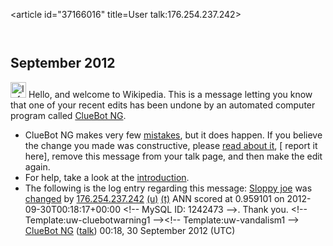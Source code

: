 <article id="37166016" title=User talk:176.254.237.242>
	<talkpage id="37166016" title="User talk:176.254.237.242">


== September 2012 ==
[[Image:Information.svg|left|25px|alt=|link=]] Hello, and welcome to Wikipedia. This is a message letting you know that one of your recent edits has been undone by an automated computer program called [[User:ClueBot NG|ClueBot NG]].
{{clear}}
* ClueBot NG makes very few [[User:ClueBot NG#Information About False Positives|mistakes]], but it does happen. If you believe the change you made was constructive, please [[User:ClueBot NG#Information About False Positives|read about it]], [{{User:ClueBot NG/Warnings/FPReport|1242473}} report it here], remove this message from your talk page, and then make the edit again.
* For help, take a look at the [[Wikipedia:Introduction|introduction]].
* The following is the log entry regarding this message: [[Sloppy joe]] was [http://en.wikipedia.org/w/index.php?title=Sloppy+joe&amp;diff=515231471&amp;oldid=515231380 changed] by [[Special:Contributions/176.254.237.242|176.254.237.242]] [[User:176.254.237.242|(u)]] [[User talk:176.254.237.242|(t)]] ANN scored at 0.959101 on 2012-09-30T00:18:17+00:00 &lt;!-- MySQL ID: 1242473 --&gt;. Thank you. &lt;!-- Template:uw-cluebotwarning1 --&gt;&lt;!-- Template:uw-vandalism1 --&gt; [[User:ClueBot NG|ClueBot NG]] ([[User talk:ClueBot NG|talk]]) 00:18, 30 September 2012 (UTC)
	</talkpage>
</article>